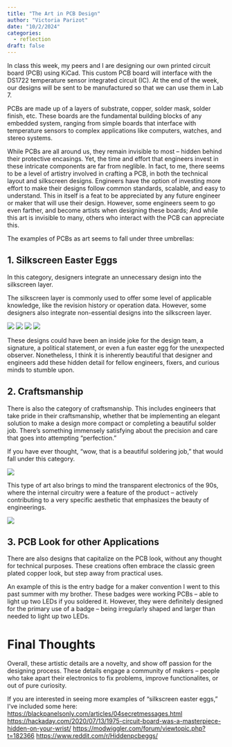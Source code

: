 ```yaml
---
title: "The Art in PCB Design"
author: "Victoria Parizot"
date: "10/2/2024"
categories:
  - reflection
draft: false
---
```


In class this week, my peers and I are designing our own printed circuit board (PCB) using KiCad. This custom PCB board will interface with the DS1722 temperature sensor integrated circuit (IC). At the end of the week, our designs will be sent to be manufactured so that we can use them in Lab 7. 

PCBs are made up of a layers of substrate, copper, solder mask, solder finish, etc. These boards are the fundamental building blocks of any embedded system, ranging from simple boards that interface with temperature sensors to  complex applications like computers, watches, and stereo systems.

While PCBs are all around us, they remain invisible to most -- hidden behind their protective encasings. Yet, the time and effort that engineers invest in these intricate components are far from neglible. In fact, to me, there seems to be a level of artistry involved in crafting a PCB, in both the technical layout and silkscreen designs. Engineers have the option of investing more effort to make their designs follow common standards, scalable, and easy to understand. This in itself is a feat to be appreciated by any future engineer or maker that will use their design. However, some engineers seem to go even farther, and become artists when designing these boards; And while this art is invisible to many, others who interact with the PCB can appreciate this. 

The examples of PCBs as art seems to fall under three umbrellas:

## 1. Silkscreen Easter Eggs
In this category, designers integrate an unnecessary design into the silkscreen layer.

The silkscreen layer is commonly used to offer some level of applicable knowledge, like the revision history or operation data. However, some designers also integrate non-essential designs into the silkscreen layer. 

![](images/pcbart_1a.jpeg) 
![](images/pcbart_1b.jpeg)
![](images/pcbart_1c.jpeg) 
![](images/pcbart_1d.jpeg)

These designs could have been an inside joke for the design team, a signature, a political statement, or even a fun easter egg for the unexpected observer. Nonetheless, I think it is inherently beautiful that designer and engineers add these hidden detail for fellow engineers, fixers, and curious minds to stumble upon.

## 2. Craftsmanship

There is also the category of craftsmanship. This includes engineers that take pride in their craftsmanship, whether that be implementing an elegant solution to make a design more compact or completing a beautiful solder job. There's something immensely satisfying about the precision and care that goes into attempting "perfection."

If you have ever thought, "wow, that is a beautiful soldering job," that would fall under this category. 

![](images/pcbart_2a.jpeg) 


This type of art also brings to mind the transparent electronics of the 90s, where the internal circuitry were a feature of the product -- actively contributing to a very specific aesthetic that emphasizes the beauty of engineerings. 

![](images/pcbart_2b.jpg) 


## 3. PCB Look for other Applications
There are also designs that capitalize on the PCB look, without any thought for technical purposes. These creations often embrace the classic green plated copper look, but step away from practical uses. 

An example of this is the entry badge for a maker convention I went to this past summer with my brother. These badges were working PCBs -- able to light up two LEDs if you soldered it. However, they were definitely designed for the primary use of a badge -- being irregularly shaped and larger than needed to light up two LEDs. 


# Final Thoughts

Overall, these artistic details are a novelty, and show off passion for the designing process. These details engage a community of makers -- people who take apart their electronics to fix problems, improve functionalites, or out of pure curiosity. 


If you are interested in seeing more examples of "silkscreen easter eggs," I've included some here:
[https://blackpanelsonly.com/articles/04secretmessages.html](https://blackpanelsonly.com/articles/04secretmessages.html)
[https://hackaday.com/2020/07/13/1975-circuit-board-was-a-masterpiece-hidden-on-your-wrist/](https://hackaday.com/2020/07/13/1975-circuit-board-was-a-masterpiece-hidden-on-your-wrist/)
[https://modwiggler.com/forum/viewtopic.php?t=182366](https://modwiggler.com/forum/viewtopic.php?t=182366)
[https://www.reddit.com/r/Hiddenpcbeggs/](https://www.reddit.com/r/Hiddenpcbeggs/)
